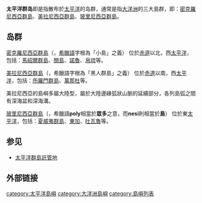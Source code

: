 {{unreferenced|time=2016-08-11T08:59:20+00:00}}
{{NoteTA
|G1=Toponym
}}
{{expand|time=2013-09-14T17:17:59+00:00}}
'''太平洋群岛'''即是指散布於[[太平洋|太平洋]]的岛群，通常是指[[大洋洲|大洋洲]]的三大島群，即：[[密克羅尼西亞群島|密克羅尼西亞群島]]、[[美拉尼西亞群島|美拉尼西亞群島]]、[[玻里尼西亞群島|玻里尼西亞群島]]。

==岛群==
[[密克羅尼西亞群島|密克羅尼西亞群島]]（'''{{lang|en|Micronesia}}'''，[[希臘語|希臘語]]字根為「小島」之義）
位於[[赤道|赤道]]以北，西[[太平洋|太平洋]]，包括：[[馬紹爾群島|馬紹爾群島]]、[[關島|關島]]、[[諾魯|諾魯]]、[[帛琉|帛琉]]等。

[[美拉尼西亞群島|美拉尼西亞群島]]（'''{{lang|en|Melanesia}}'''，希臘語字根為「黑人群島」之義）
位於[[赤道|赤道]]以南，西[[太平洋|太平洋]]，包括：[[所羅門群島|所羅門群島]]、[[萬那杜|萬那杜]]等。

美拉尼西亞的島嶼多屬大陸型，屬於大陸邊緣弧狀山脈的延續部分，各列島弧之間有深海盆和深海溝。

[[玻里尼西亞群島|玻里尼西亞群島]]（'''{{lang|en|Polynesia}}'''，希臘語'''poly'''相當於'''眾多'''之意，而'''nesi'''則相當於'''島'''）
位於東[[太平洋|太平洋]]，包括：[[夏威夷群島|夏威夷群島]]、[[東加|東加]]、[[吐瓦魯|吐瓦魯]]等。

==参见==
*[[太平洋群島託管地|太平洋群島託管地]]

==外部链接==
{{大洋洲}}
{{太平洋島嶼}}
{{Authority control}}
[[category:太平洋島嶼|category:太平洋島嶼]]
[[category:大洋洲島嶼|category:大洋洲島嶼]]
[[category:島嶼列表|category:島嶼列表]]